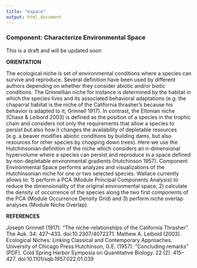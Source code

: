 ```yaml
---
title: "espace"
output: html_document
---
```


### **Component: Characterize Environmental Space**
This is a draft and will be updated soon

**ORIENTATION**


The ecological niche is set of environmental conditions where a species can survive and reproduce. Several definition have been used by different authors depending on whether they consider abiotic and/or biotic conditions. The Grinnellian niche for instance is determined by the habitat in which the species lives and its associated behavioral adaptations (e.g. the chaparral habitat is the niche of the California thrasher’s because his behavior is adapted to it; Grinnell 1917). In contrast, the Eltonian niche (Chase & Leibord 2003) is defined as the position of a species in the trophic chain and considers not only the requirements that allow a species to persist but also how it changes the availability of depletable resources (e.g. a beaver modifies abiotic conditions by building dams, but also resources for other species by chopping down trees). Here we use the Hutchinsonian definition of the niche which considers an n-dimensional hypervolume where a species can persist and reproduce in a space defined by non-depletable environmental gradients (Hutchinson 1957).
Component Environmental Space performs analyzes and visualizations of the Hutchinsonian niche for one or two selected species. Wallace currently allows to: 1) perform a PCA (Module Principal Components Analysis) to reduce the dimensionality of the original environmental space, 2) calculate the density of occurrence of the species along the two first components of the PCA (Module Occurrence Density Grid) and 3) perform niche overlap analyses (Module Niche Overlap).

**REFERENCES**

Joseph Grinnell (1917). "The niche-relationships of the California Thrasher". The Auk. 34: 427–433. doi:10.2307/4072271.
Mathew A. Leibold (2003). Ecological Niches: Linking Classical and Contemporary Approaches. University of Chicago Press
Hutchinson, G.E. (1957). "Concluding remarks" (PDF). Cold Spring Harbor Symposia on Quantitative Biology. 22 (2): 415–427. doi:10.1101/sqb.1957.022.01.039



